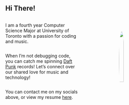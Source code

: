 ## Hi There!

::: {#bio-container .container style="display: flex"}
::: {#bio-text .container-child style="flex: 1;   display: flex; align-items: center; justify-content: center; flex-direction: column"}
I am a fourth year Computer Science Major at University of Toronto with a passion for coding and music.

When I'm not debugging code, you can catch me spinning [Daft Punk](https://www.youtube.com/watch?v=IluRBvnYMoY) records! Let's connect over our shared love for music and technology!

You can contact me on my socials above, or view my resume [here](resources/resume.pdf){style="size: 50%" width="17%"}.
:::

::: {#bio-img .container-child style="flex: 1;   display: flex; align-items: center; justify-content: center; padding:5%"}
![](resources/headshot.jpg){style="border-radius: 50%;" width="85%"}
:::
:::


